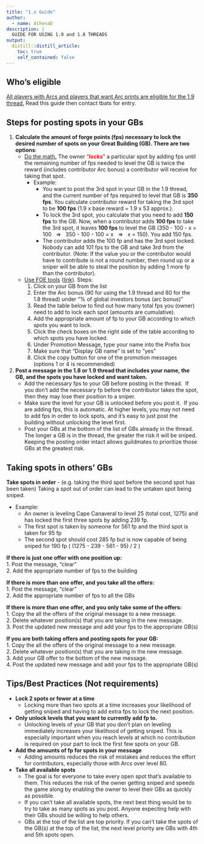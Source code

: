 ```yaml
---
title: "1.x Guide"
author:
  - name: AthenaD
description: |
  GUIDE FOR USING 1.9 and 1.8 THREADS
output: 
  distill::distill_article:
    toc: true
    self_contained: false
---
```


## Who's eligible

<u> All players with Arcs and players that want Arc prints are eligible for the 1.9 thread.</u> Read this guide then contact tbats for entry.  


## **Steps for posting spots in your GBs**  

  1. **Calculate the amount of forge points (fps) necessary to lock the desired number of spots on your Great Building (GB). There are two options**:
	  * <u>Do the math.</u> The owner "***<span style="color:red;">locks</span>***" a particular spot by adding fps until the remaining number of fps needed to level the GB is twice the reward (includes contributor Arc bonus) a contributor will receive for taking that spot.
		  * Example: 
		    + You want to post the 3rd spot in your GB in the 1.9 thread, and the current number of fps required to level that GB is **350 fps**. You calculate contributor reward for taking the 3rd spot to be **100 fps** (1.9 x base reward = 1.9 x 53 approx.). 
		    + To lock the 3rd spot, you calculate that you need to add **150 fps** to the GB. Now, when a contributor adds **100 fps** to take the 3rd spot, it leaves **100 fps** to level the GB (350 - 100 - x = 100 &nbsp; => &nbsp; 350 - 100 - 100 = x &nbsp; => &nbsp; x = 150). You add 150 fps.  
		    + The contributor adds the 100 fp and has the 3rd spot locked. Nobody can add 101 fps to the GB and take 3rd from the contributor. (Note: If the value you or the contributor would have to contribute is not a round number, then round up or a sniper will be able to steal the position by adding 1 more fp than the contributor).
	  * <u>Use FOE tools</u> ([link](https://foe.tools/gb-investment)). Steps:
		  1. Click on your GB from the list
		  2. Enter the Arc bonus (90 for using the 1.9 thread and 80 for the 1.8 thread) under "% of global investors bonus (arc bonus)"
		  3. Read the table below to find out how many total fps you (owner) need to add to lock each spot (amounts are cumulative).
		  4. Add the appropriate amount of fp to your GB according to which spots you want to lock.
		  5. Click the check boxes on the right side of the table according to which spots you have locked.
		  6. Under Promotion Message, type your name into the Prefix box
		  7. Make sure that “Display GB name” is set to “yes”
		  8. Click the copy button for one of the promotion messages (options 1 or 4 is recommended)
  2. **Post a message in the 1.8 or 1.9 thread that includes your name, the GB, and the spots you have locked and want taken.** 
	  * Add the necessary fps to your GB before posting in the thread.  If you don’t add the necessary fp before the contributor takes the spot, then they may lose their position to a sniper.
	  * Make sure the level for your GB is unlocked before you post it.  If you are adding fps, this is automatic. At higher levels, you may not need to add fps in order to lock spots, and it’s easy to just post the building without unlocking the level first. 
	  * Post your GBs at the bottom of the list of GBs already in the thread. The longer a GB is in the thread, the greater the risk it will be sniped. Keeping the posting order intact allows guildmates to prioritize those GBs at the greatest risk.

## Taking spots in others' GBs
**Take spots in order** - (e.g. taking the third spot before the second spot has been taken) Taking a spot out of order can lead to the untaken spot being sniped.  

  * Example:
    + An owner is leveling Cape Canaveral to level 25 (total cost, 1275) and has locked the first three spots by adding 239 fp.  
    + The first spot is taken by someone for 561 fp and the third spot is taken for 95 fp
    + The second spot should cost 285 fp but is now capable of being sniped for 190 fp ( (1275 - 239 - 561 - 95) / 2 )

**If there is just one offer with one position up:**  
1. Post the message, “clear”  
2. Add the appropriate number of fps to the building

**If there is more than one offer, and you take all the offers:**  
1. Post the message, "clear"  
2. Add the appropriate number of fps to all the GBs  

**If there is more than one offer, and you only take some of the offers:**  
1. Copy the all the offers of the original message to a new message.   
2. Delete whatever position(s) that you are taking in the new message.   
3. Post the updated new message and add your fps to the appropriate GB(s)  

**If you are both taking offers and posting spots for your GB:**  
1. Copy the all the offers of the original message to a new message.   
2. Delete whatever position(s) that you are taking in the new message.   
3. Add your GB offer to the bottom of the new message.  
4. Post the updated new message and add your fps to the appropriate GB(s)  

## Tips/Best Practices (Not requirements)  

* **Lock 2 spots or fewer at a time**  
  + Locking more than two spots at a time increases your likelihood of getting sniped and having to add extra fps to lock the next position.  

* **Only unlock levels that you want to currently add fp to.**  
  + Unlocking levels of your GB that you don’t plan on leveling immediately increases your likelihood of getting sniped. This is especially important when you reach levels at which no contribution is required on your part to lock the first few spots on your GB.

* **Add the amounts of fp for spots in your message**  
  + Adding amounts reduces the risk of mistakes and reduces the effort for contributors, especially those with Arcs over level 80.  

* **Take all available spots**  
  + The goal is for everyone to take every open spot that's available to them. This reduces the risk of the owner getting sniped and speeds the game along by enabling the owner to level their GBs as quickly as possible.
  + If you can't take all available spots, the next best thing would be to try to take as many spots as you post. Anyone expecting help with their GBs should be willing to help others.
  + GBs at the top of the list are top priority. If you can't take the spots of the GB(s) at the top of the list, the next level priority are GBs with 4th and 5th spots open.  


